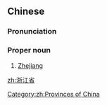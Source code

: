 ==Chinese==
{{rfd|SOP|lang=zh}}
{{zh-forms|type=21}}

===Pronunciation===
{{zh-pron
|m=Zhèjiāngshěng
|mn=Chiat-kang-séng
|cat=propn
}}

===Proper noun===
{{zh-proper noun}}

# [[Zhejiang]]

[[zh:浙江省]]

[[Category:zh:Provinces of China]]